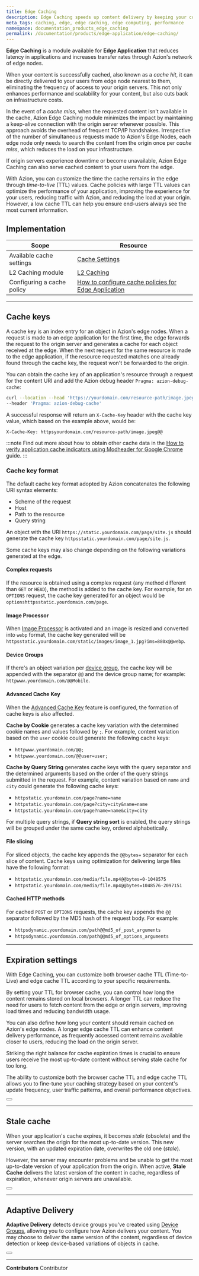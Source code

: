 ```yaml
---
title: Edge Caching
description: Edge Caching speeds up content delivery by keeping your content cached at the edge and bringing your application closer to your users.
meta_tags: caching, edge, edge caching, edge computing, performance
namespace: documentation_products_edge_caching
permalink: /documentation/products/edge-application/edge-caching/
---
```


**Edge Caching** is a module available for **Edge Application** that reduces latency in applications and increases transfer rates through Azion's network of edge nodes.

When your content is successfully cached, also known as a *cache hit*, it can be directly delivered to your users from edge node nearest to them, eliminating the frequency of access to your origin servers. This not only enhances performance and scalability for your content, but also cuts back on infrastructure costs.

In the event of a *cache miss*, when the requested content isn't available in the cache, Azion Edge Caching module minimizes the impact by maintaining a keep-alive connection with the origin server whenever possible. This approach avoids the overhead of frequent TCP/IP handshakes. Irrespective of the number of simultaneous requests made to Azion's Edge Nodes, each edge node only needs to search the content from the origin once per *cache miss*, which reduces the load on your infrastructure.

If origin servers experience downtime or become unavailable, Azion Edge Caching can also serve cached content to your users from the edge. 

With Azion, you can customize the time the cache remains in the edge through *time-to-live* (TTL) values. Cache policies with large TTL values can optimize the performance of your application, improving the experience for your users, reducing traffic with Azion, and reducing the load at your origin. However, a low cache TTL can help you ensure end-users always see the most current information.

## Implementation

| Scope | Resource |
| --- | --- |
| Available cache settings | [Cache Settings](/en/documentation/products/edge-application/cache-settings/) |
| L2 Caching module | [L2 Caching](/en/documentation/products/edge-application/l2-caching/) |
| Configuring a cache policy | [How to configure cache policies for Edge Application](/en/documentation/products/guides/edge-caching/) |

---

## Cache keys

A cache key is an index entry for an object in Azion's edge nodes. When a request is made to an edge application for the first time, the edge forwards the request to the origin server and generates a cache for each object received at the edge. When the next request for the same resource is made to the edge application, if the resource requested matches one already found through the cache key, the request won't be forwarded to the origin.

You can obtain the cache key of an application's resource through a request for the content URI and add the Azion debug header `Pragma: azion-debug-cache`:

```bash
curl --location --head 'https://yourdomain.com/resource-path/image.jpeg' \
--header 'Pragma: azion-debug-cache'
```

A successful response will return an `X-Cache-Key` header with the cache key value, which based on the example above, would be:

```
X-Cache-Key: httpsyourdomain.com/resource-path/image.jpeg@@
```

:::note
Find out more about how to obtain other cache data in the [How to verify application cache indicators using Modheader for Google Chrome](/en/documentation/products/guides/check-page-cache-time/) guide.
:::

### Cache key format

The default cache key format adopted by Azion concatenates the following URI syntax elements:

- Scheme of the request
- Host
- Path to the resource
- Query string

An object with the URI `https://static.yourdomain.com/page/site.js` should generate the cache key `httpsstatic.yourdomain.com/page/site.js`.

Some cache keys may also change depending on the following variations generated at the edge.

#### Complex requests

If the resource is obtained using a complex request (any method different than `GET` or `HEAD`), the method is added to the cache key. For example, for an `OPTIONS` request, the cache key generated for an object would be `optionshttpsstatic.yourdomain.com/page`.

#### Image Processor

When [Image Processor](/en/documentation/products/edge-application/image-processor/) is activated and an image is resized and converted into `webp` format, the cache key generated will be `httpsstatic.yourdomain.com/static/images/image_1.jpg?ims=880x@@webp`.

#### Device Groups

If there's an object variation per [device group](/en/documentation/products/edge-application/device-groups/), the cache key will be appended with the separator `@@` and the device group name; for example: `httpwww.yourdomain.com/@@Mobile`.

#### Advanced Cache Key

When the [Advanced Cache Key](/en/documentation/products/edge-application/application-acceleration/#advanced-cache-key) feature is configured, the formation of cache keys is also affected. 

**Cache by Cookie** generates a cache key variation with the determined cookie names and values followed by `;`. For example, content variation based on the `user` cookie could generate the following cache keys:

- `httpwww.yourdomain.com/@@;`
- `httpwww.yourdomain.com/@@user=user;`

**Cache by Query String** generates cache keys with the query separator and the determined arguments based on the order of the query strings submitted in the request. For example, content variation based on `name` and `city` could generate the following cache keys:

- `httpstatic.yourdomain.com/page?name=name`
- `httpstatic.yourdomain.com/page?city=city&name=name`
- `httpstatic.yourdomain.com/page?name=name&city=city`

For multiple query strings, if **Query string sort** is enabled, the query strings will be grouped under the same cache key, ordered alphabetically.

#### File slicing

For sliced objects, the cache key appends the `@@bytes=` separator for each slice of content. Cache keys using optimization for delivering large files have the following format:

- `httpstatic.yourdomain.com/media/file.mp4@@bytes=0-1048575`
- `httpstatic.yourdomain.com/media/file.mp4@@bytes=1048576-2097151`

#### Cached HTTP methods

For cached `POST` or `OPTIONS` requests, the cache key appends the `@@` separator followed by the MD5 hash of the request body. For example:

- `httpsdynamic.yourdomain.com/path@@md5_of_post_arguments`
- `httpsdynamic.yourdomain.com/path@@md5_of_options_arguments`

---

## Expiration settings

With Edge Caching, you can customize both browser cache TTL (Time-to-Live) and edge cache TTL according to your specific requirements.

By setting your TTL for browser cache, you can control how long the content remains stored on local browsers. A longer TTL can reduce the need for users to fetch content from the edge or origin servers, improving load times and reducing bandwidth usage.

You can also define how long your content should remain cached on Azion's edge nodes. A longer edge cache TTL can enhance content delivery performance, as frequently accessed content remains available closer to users, reducing the load on the origin server. 

Striking the right balance for cache expiration times is crucial to ensure users receive the most up-to-date content without serving stale cache for too long.

The ability to customize both the browser cache TTL and edge cache TTL allows you to fine-tune your caching strategy based on your content's update frequency, user traffic patterns, and overall performance objectives.

<Button href="/en/documentation/products/edge-application/cache-settings/#browser-cache-settings" text="Learn more about expiration settings"></Button>

---

## Stale cache

When your application's cache expires, it becomes *stale* (obsolete) and the server searches the origin for the most up-to-date version. This new version, with an updated expiration date, overwrites the old one (*stale*).

However, the server may encounter problems and be unable to get the most up-to-date version of your application from the origin. When active, **Stale Cache** delivers the latest version of the content in cache, regardless of expiration, whenever origin servers are unavailable.

<Button href="/en/documentation/products/edge-application/cache-settings/#stale-cache" text="Learn more about stale cache"></Button>


---

## Adaptive Delivery 

**Adaptive Delivery** detects device groups you've created using [Device Groups](/en/documentation/products/edge-application/device-groups/), allowing you to configure how Azion delivers your content. You may choose to deliver the same version of the content, regardless of device detection or keep device-based variations of objects in cache.

<Button href="/en/documentation/products/edge-application/cache-settings/#adaptive-delivery" text="Learn more about Adaptive Delivery"></Button>

---


**Contributors** <ContributorList>Contributor</ContributorList>

